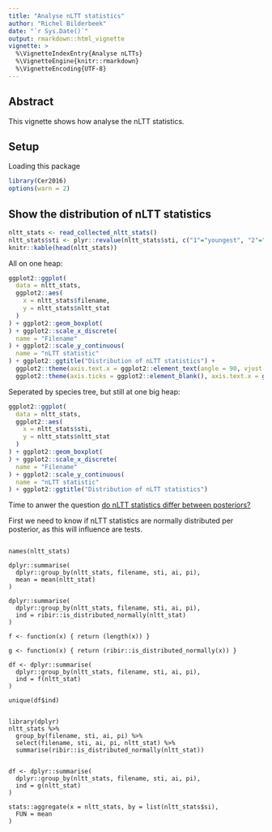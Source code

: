 ```yaml
---
title: "Analyse nLTT statistics"
author: "Richel Bilderbeek"
date: "`r Sys.Date()`"
output: rmarkdown::html_vignette
vignette: >
  %\VignetteIndexEntry{Analyse nLTTs}
  %\VignetteEngine{knitr::rmarkdown}
  %\VignetteEncoding{UTF-8}
---
```


## Abstract

This vignette shows how analyse the nLTT statistics.

## Setup

Loading this package

```r
library(Cer2016)
options(warn = 2)
```

## Show the distribution of nLTT statistics

```r
nltt_stats <- read_collected_nltt_stats()
nltt_stats$sti <- plyr::revalue(nltt_stats$sti, c("1"="youngest", "2"="oldest"))
knitr::kable(head(nltt_stats))
```

All on one heap:

```r
ggplot2::ggplot(
  data = nltt_stats,
  ggplot2::aes(
    x = nltt_stats$filename,
    y = nltt_stats$nltt_stat
  )
) + ggplot2::geom_boxplot(
) + ggplot2::scale_x_discrete(
  name = "Filename"
) + ggplot2::scale_y_continuous(
  name = "nLTT statistic"
) + ggplot2::ggtitle("Distribution of nLTT statistics") + 
  ggplot2::theme(axis.text.x = ggplot2::element_text(angle = 90, vjust = 0.5)) + ggplot2::theme(legend.position="none") + 
  ggplot2::theme(axis.ticks = ggplot2::element_blank(), axis.text.x = ggplot2::element_blank())

```

Seperated by species tree, but still at one big heap:

```r
ggplot2::ggplot(
  data = nltt_stats,
  ggplot2::aes(
    x = nltt_stats$sti,
    y = nltt_stats$nltt_stat
  )
) + ggplot2::geom_boxplot(
) + ggplot2::scale_x_discrete(
  name = "Filename"
) + ggplot2::scale_y_continuous(
  name = "nLTT statistic"
) + ggplot2::ggtitle("Distribution of nLTT statistics")

```

Time to anwer the question [do nLTT statistics differ between posteriors?](https://github.com/richelbilderbeek/Cer2016/issues/103)

First we need to know if nLTT statistics are normally 
distributed per posterior, as this will influence are tests.

```

names(nltt_stats)

dplyr::summarise(
  dplyr::group_by(nltt_stats, filename, sti, ai, pi),
  mean = mean(nltt_stat)
)

dplyr::summarise(
  dplyr::group_by(nltt_stats, filename, sti, ai, pi),
  ind = ribir::is_distributed_normally(nltt_stat)
)

f <- function(x) { return (length(x)) }

g <- function(x) { return (ribir::is_distributed_normally(x)) }

df <- dplyr::summarise(
  dplyr::group_by(nltt_stats, filename, sti, ai, pi),
  ind = f(nltt_stat)
)

unique(df$ind)


library(dplyr)
nltt_stats %>% 
  group_by(filename, sti, ai, pi) %>% 
  select(filename, sti, ai, pi, nltt_stat) %>% 
  summarise(ribir::is_distributed_normally(nltt_stat))


df <- dplyr::summarise(
  dplyr::group_by(nltt_stats, filename, sti, ai, pi),
  ind = g(nltt_stat)
)

stats::aggregate(x = nltt_stats, by = list(nltt_stats$si),
  FUN = mean
)
```



